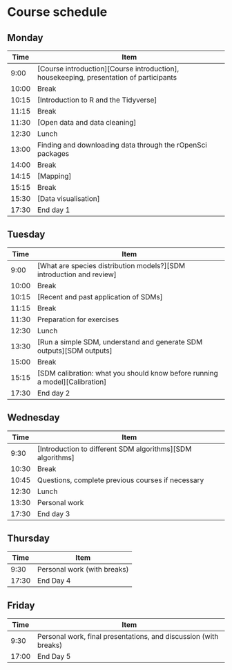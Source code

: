 # Course schedule

## Monday

Time  Item
----  ----
9:00  [Course introduction][Course introduction], housekeeping, presentation of participants
10:00 Break
10:15 [Introduction to R and the Tidyverse]
11:15 Break
11:30 [Open data and data cleaning]
12:30 Lunch
13:00 Finding and downloading data through the rOpenSci packages
14:00 Break
14:15 [Mapping]
15:15 Break
15:30 [Data visualisation]
17:30 End day 1



## Tuesday
Time  Item
----  ----
9:00  [What are species distribution models?][SDM introduction and review]
10:00 Break
10:15 [Recent and past application of SDMs]
11:15 Break
11:30 Preparation for exercises
12:30 Lunch
13:30 [Run a simple SDM, understand and generate SDM outputs][SDM outputs]
15:00 Break
15:15 [SDM calibration: what you should know before running a model][Calibration]
17:30 End day 2

## Wednesday
Time  Item
----  ----
9:30  [Introduction to different SDM algorithms][SDM algorithms]
10:30 Break
10:45 Questions, complete previous courses if necessary
12:30 Lunch
13:30 Personal work
17:30 End day 3


## Thursday
Time  Item
----  ----
9:30  Personal work (with breaks)
17:30 End Day 4


## Friday
Time  Item
----  ----
9:30  Personal work, final presentations, and discussion (with breaks)
17:00 End Day 5
